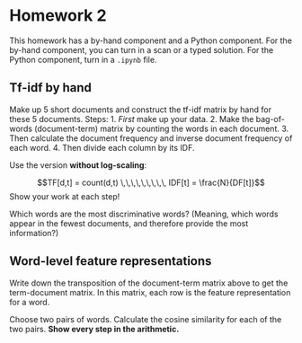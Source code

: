 # Homework 2

This homework has a by-hand component and a Python component. For the by-hand component, you can turn in a scan or a typed solution. For the Python component, turn in a `.ipynb` file.


## Tf-idf by hand

Make up 5 short documents and construct the tf-idf matrix by hand for these 5 documents. Steps: 
1. *First* make up your data.
2. Make the bag-of-words (document-term) matrix by counting the words in each document.
3. Then calculate the document frequency and inverse document frequency of each word.
4. Then divide each column by its IDF.

Use the version **without log-scaling**:

$$TF[d,t] = count(d,t) \,\,\,\,\,\,\,\,\, IDF[t] = \frac{N}{DF[t]}$$
Show your work at each step!

Which words are the most discriminative words? (Meaning, which words appear in the fewest documents, and therefore provide the most information?)


## Word-level feature representations

Write down the transposition of the document-term matrix above to get the term-document matrix. In this matrix, each row is the feature representation for a word.

Choose two pairs of words. Calculate the cosine similarity for each of the two pairs. **Show every step in the arithmetic.**